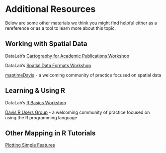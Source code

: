 # Additional Resources

Below are some other materials we think you might find helpful either as a rereference or as a tool to learn more about this topic.

## Working with Spatial Data

DataLab's [Cartography for Academic Publications Workshop](https://github.com/MicheleTobias/Workshop-Cartography-Journal-Figures)

DataLab's [Spatial Data Formats Workshop](https://ucdavisdatalab.github.io/workshop_spatial_data_formats/)

[maptimeDavis](https://maptimedavis.github.io/) - a welcoming community of practice focused on spatial data


## Learning & Using R

DataLab's [R Basics Workshop](https://ucdavisdatalab.github.io/workshop_r_basics/)

[Davis R Users Group](https://d-rug.github.io/) - a welcoming community of practice focused on using the R programming language

## Other Mapping in R Tutorials

[Plotting Simple Features](https://r-spatial.github.io/sf/articles/sf5.html)